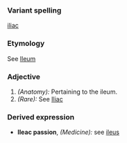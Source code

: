 ===Variant spelling===
[[iliac]]
===Etymology===
See [[Ileum]]
===Adjective===
#''(Anatomy):'' Pertaining to the ileum.
#''(Rare):'' See [[Iliac]]
===Derived expression===
*'''Ileac passion''', ''(Medicine):'' see [[ileus]]
